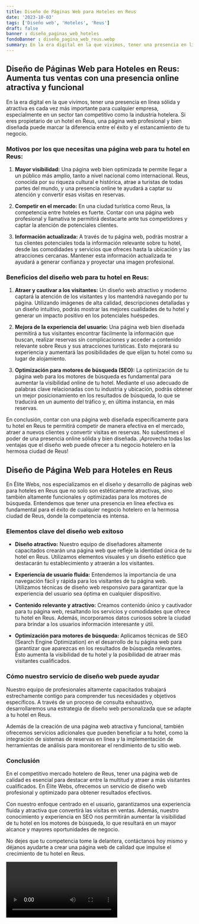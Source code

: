 ```yaml
---
title: Diseño de Páginas Web para Hoteles en Reus
date: '2023-10-03'
tags: ['Diseño web', 'Hoteles', 'Reus']
draft: false
banner : diseño_paginas_web_hoteles
fondoBanner : diseño_pagina_web_reus.webp
summary: En la era digital en la que vivimos, tener una presencia en línea sólida y atractiva es cada vez más importante para cualquier empresa, especialmente en un sector tan competitivo como la industria hotelera. Si eres propietario de un hotel en Reus, una página web profesional y bien diseñada puede marcar la diferencia entre el éxito y el estancamiento de tu negocio.
---
```


## Diseño de Páginas Web para Hoteles en Reus: Aumenta tus ventas con una presencia online atractiva y funcional

En la era digital en la que vivimos, tener una presencia en línea sólida y atractiva es cada vez más importante para cualquier empresa, especialmente en un sector tan competitivo como la industria hotelera. Si eres propietario de un hotel en Reus, una página web profesional y bien diseñada puede marcar la diferencia entre el éxito y el estancamiento de tu negocio.

### Motivos por los que necesitas una página web para tu hotel en Reus:

1. **Mayor visibilidad:** Una página web bien optimizada te permite llegar a un público más amplio, tanto a nivel nacional como internacional. Reus, conocida por su riqueza cultural e histórica, atrae a turistas de todas partes del mundo, y una presencia online te ayudará a captar su atención y convertir esas visitas en reservas.

2. **Competir en el mercado:** En una ciudad turística como Reus, la competencia entre hoteles es fuerte. Contar con una página web profesional y llamativa te permitirá destacarte ante tus competidores y captar la atención de potenciales clientes.

3. **Información actualizada:** A través de tu página web, podrás mostrar a tus clientes potenciales toda la información relevante sobre tu hotel, desde las comodidades y servicios que ofreces hasta la ubicación y las atracciones cercanas. Mantener esta información actualizada te ayudará a generar confianza y proyectar una imagen profesional.

### Beneficios del diseño web para tu hotel en Reus:

1. **Atraer y cautivar a los visitantes:** Un diseño web atractivo y moderno captará la atención de los visitantes y los mantendrá navegando por tu página. Utilizando imágenes de alta calidad, descripciones detalladas y un diseño intuitivo, podrás mostrar las mejores cualidades de tu hotel y generar un impacto positivo en los potenciales huéspedes.

2. **Mejora de la experiencia del usuario:** Una página web bien diseñada permitirá a tus visitantes encontrar fácilmente la información que buscan, realizar reservas sin complicaciones y acceder a contenido relevante sobre Reus y sus atracciones turísticas. Esto mejorará su experiencia y aumentará las posibilidades de que elijan tu hotel como su lugar de alojamiento.

3. **Optimización para motores de búsqueda (SEO):** La optimización de tu página web para los motores de búsqueda es fundamental para aumentar la visibilidad online de tu hotel. Mediante el uso adecuado de palabras clave relacionadas con tu industria y ubicación, podrás obtener un mejor posicionamiento en los resultados de búsqueda, lo que se traducirá en un aumento del tráfico y, en última instancia, en más reservas.

En conclusión, contar con una página web diseñada específicamente para tu hotel en Reus te permitirá competir de manera efectiva en el mercado, atraer a nuevos clientes y convertir visitas en reservas. No subestimes el poder de una presencia online sólida y bien diseñada. ¡Aprovecha todas las ventajas que el diseño web puede ofrecer a tu negocio hotelero en la hermosa ciudad de Reus!

<GifSeo />

<Cta />

## Diseño de Página Web para Hoteles en Reus

En Élite Webs, nos especializamos en el diseño y desarrollo de páginas web para hoteles en Reus que no solo son estéticamente atractivas, sino también altamente funcionales y optimizadas para los motores de búsqueda. Entendemos que tener una presencia en línea efectiva es fundamental para el éxito de cualquier negocio hotelero en la hermosa ciudad de Reus, donde la competencia es intensa.

### Elementos clave del diseño web exitoso

- **Diseño atractivo:** Nuestro equipo de diseñadores altamente capacitados crearán una página web que refleje la identidad única de tu hotel en Reus. Utilizamos elementos visuales y un diseño estético que destacarán tu establecimiento y atraerán a los visitantes.

- **Experiencia de usuario fluida:** Entendemos la importancia de una navegación fácil y rápida para los visitantes de tu página web. Utilizamos técnicas de diseño web responsivo para garantizar que la experiencia del usuario sea óptima en cualquier dispositivo.

- **Contenido relevante y atractivo:** Creamos contenido único y cautivador para tu página web, resaltando los servicios y comodidades que ofrece tu hotel en Reus. Además, incorporamos datos curiosos sobre la ciudad para brindar a los usuarios información interesante y útil.

- **Optimización para motores de búsqueda:** Aplicamos técnicas de SEO (Search Engine Optimization) en el desarrollo de tu página web para garantizar que aparezcas en los resultados de búsqueda relevantes. Esto aumenta la visibilidad de tu hotel y la posibilidad de atraer más visitantes cualificados.

### Cómo nuestro servicio de diseño web puede ayudar

Nuestro equipo de profesionales altamente capacitados trabajará estrechamente contigo para comprender tus necesidades y objetivos específicos. A través de un proceso de consulta exhaustivo, desarrollaremos una estrategia de diseño web personalizada que se adapte a tu hotel en Reus.

Además de la creación de una página web atractiva y funcional, también ofrecemos servicios adicionales que pueden beneficiar a tu hotel, como la integración de sistemas de reservas en línea y la implementación de herramientas de análisis para monitorear el rendimiento de tu sitio web.

### Conclusión

En el competitivo mercado hotelero de Reus, tener una página web de calidad es esencial para destacar entre la multitud y atraer a más visitantes cualificados. En Élite Webs, ofrecemos un servicio de diseño web profesional y optimizado para obtener resultados efectivos.

Con nuestro enfoque centrado en el usuario, garantizamos una experiencia fluida y atractiva que convertirá las visitas en ventas. Además, nuestro conocimiento y experiencia en SEO nos permitirán aumentar la visibilidad de tu hotel en los motores de búsqueda, lo que resultará en un mayor alcance y mayores oportunidades de negocio.

No dejes que tu competencia tome la delantera, contáctanos hoy mismo y déjanos ayudarte a crear una página web de calidad que impulse el crecimiento de tu hotel en Reus.

<Video />

<CtaBot job='Hoteles' city='Reus'/>

<Gmaps query='Reus+españa+maps' />